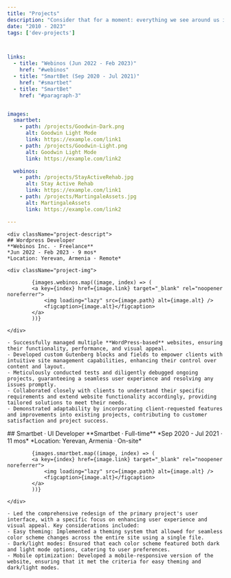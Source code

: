```yaml
---
title: "Projects"
description: "Consider that for a moment: everything we see around us is assumed to have had a cause and is contingent upon."
date: "2010 - 2023"
tags: ['dev-projects']



links:
  - title: "Webinos (Jun 2022 - Feb 2023)"
    href: "#webinos"
  - title: "SmartBet (Sep 2020 - Jul 2021)"
    href: "#smartbet"
  - title: "SmartBet"
    href: "#paragraph-3"


images:
  smartbet:
    - path: /projects/Goodwin-Dark.png
      alt: Goodwin Light Mode
      link: https://example.com/link1
    - path: /projects/Goodwin-Light.png
      alt: Goodwin Light Mode
      link: https://example.com/link2

  webinos:
    - path: /projects/StayActiveRehab.jpg
      alt: Stay Active Rehab
      link: https://example.com/link1
    - path: /projects/MartingaleAssets.jpg
      alt: MartingaleAssets
      link: https://example.com/link2

---
```



<div className="project-part" id="webinos">
 
    
    <div className="project-descript">
    ## Wordpress Developer
    **Webinos Inc. · Freelance**  
    *Jun 2022 - Feb 2023 · 9 mos*  
    *Location: Yerevan, Armenia · Remote*

    <div className="project-img">

            {images.webinos.map((image, index) => (
            <a key={index} href={image.link} target="_blank" rel="noopener noreferrer">
                <img loading="lazy" src={image.path} alt={image.alt} />
                <figcaption>{image.alt}</figcaption>
            </a>
            ))}

    </div>

    - Successfully managed multiple **WordPress-based** websites, ensuring their functionality, performance, and visual appeal.
    - Developed custom Gutenberg blocks and fields to empower clients with intuitive site management capabilities, enhancing their control over content and layout.
    - Meticulously conducted tests and diligently debugged ongoing projects, guaranteeing a seamless user experience and resolving any issues promptly.
    - Collaborated closely with clients to understand their specific requirements and extend website functionality accordingly, providing tailored solutions to meet their needs.
    - Demonstrated adaptability by incorporating client-requested features and improvements into existing projects, contributing to customer satisfaction and project success.

  </div>
 
</div>


  <div className="project-part" id="smartbet">
  <div className="project-descript">
    ## Smartbet · UI Developer
    **Smartbet · Full-time**  
    *Sep 2020 - Jul 2021 · 11 mos*  
    *Location: Yerevan, Armenia · On-site*

   <div className="project-img">

            {images.smartbet.map((image, index) => (
            <a key={index} href={image.link} target="_blank" rel="noopener noreferrer">
                <img loading="lazy" src={image.path} alt={image.alt} />
                <figcaption>{image.alt}</figcaption>
            </a>
            ))}

    </div>

    - Led the comprehensive redesign of the primary project's user interface, with a specific focus on enhancing user experience and visual appeal. Key considerations included:
    - Easy theming: Implemented a theming system that allowed for seamless color scheme changes across the entire site using a single file.
    - Dark/light modes: Ensured that each color scheme featured both dark and light mode options, catering to user preferences.
    - Mobile optimization: Developed a mobile-responsive version of the website, ensuring that it met the criteria for easy theming and dark/light modes.
  </div>
</div>